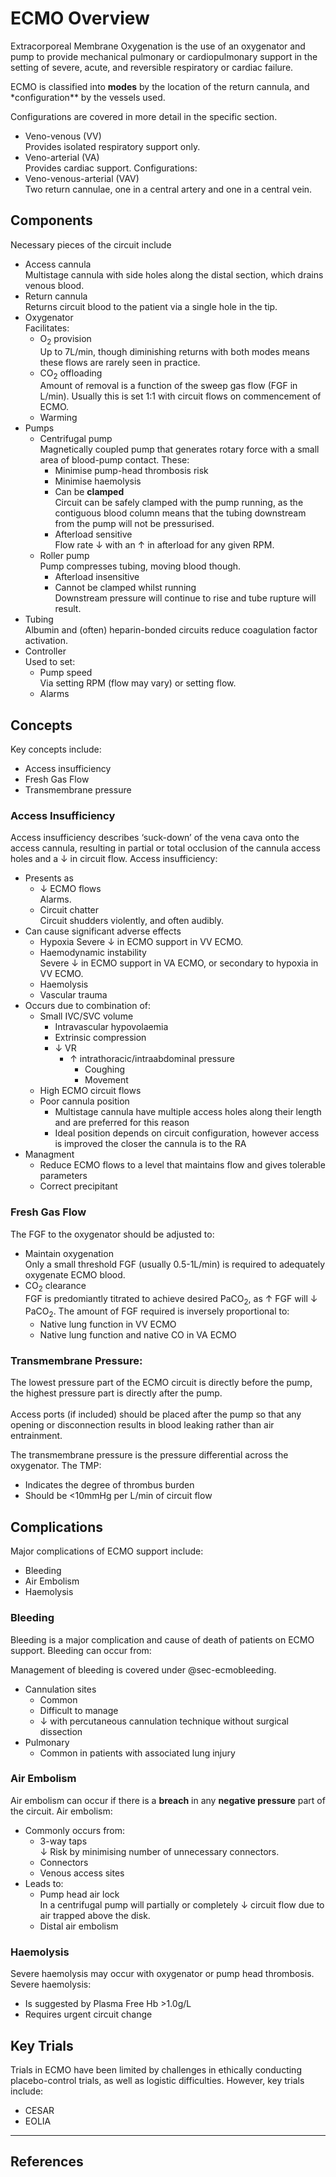 # ECMO Overview

Extracorporeal Membrane Oxygenation is the use of an oxygenator and pump to provide mechanical pulmonary or cardiopulmonary support in the setting of severe, acute, and reversible respiratory or cardiac failure. 

ECMO is classified into **modes** by the location of the return cannula, and *configuration** by the vessels used.

:::column-margin
Configurations are covered in more detail in the specific section.
:::

* Veno-venous (VV)\
Provides isolated respiratory support only.
* Veno-arterial (VA)\
Provides cardiac support. Configurations:
* Veno-venous-arterial (VAV)\
Two return cannulae, one in a central artery and one in a central vein.



## Components

Necessary pieces of the circuit include

* Access cannula\
Multistage cannula with side holes along the distal section, which drains venous blood.
* Return cannula\
Returns circuit blood to the patient via a single hole in the tip.
* Oxygenator\
Facilitates:
    * O~2~ provision\
    Up to 7L/min, though diminishing returns with both modes means these flows are rarely seen in practice.
    * CO~2~ offloading\
    Amount of removal is a function of the sweep gas flow (FGF in L/min). Usually this is set 1:1 with circuit flows on commencement of ECMO. 
    * Warming
* Pumps
    * Centrifugal pump\
    Magnetically coupled pump that generates rotary force with a small area of blood-pump contact. These:
        * Minimise pump-head thrombosis risk
        * Minimise haemolysis
        * Can be **clamped**\
        Circuit can be safely clamped with the pump running, as the contiguous blood column means that the tubing downstream from the pump will not be pressurised.
        * Afterload sensitive\
        Flow rate ↓ with an ↑ in afterload for any given RPM.
    * Roller pump\
    Pump compresses tubing, moving blood though.
        * Afterload insensitive
        * Cannot be clamped whilst running\
        Downstream pressure will continue to rise and tube rupture will result. 
* Tubing\
Albumin and (often) heparin-bonded circuits reduce coagulation factor activation.
* Controller\
Used to set:
    * Pump speed\
    Via setting RPM (flow may vary) or setting flow.
    * Alarms


## Concepts

Key concepts include:

* Access insufficiency
* Fresh Gas Flow
* Transmembrane pressure

### Access Insufficiency

Access insufficiency describes 'suck-down' of the vena cava onto the access cannula, resulting in partial or total occlusion of the cannula access holes and a ↓ in circuit flow. Access insufficiency:

* Presents as
    * ↓ ECMO flows\
    Alarms.
    * Circuit chatter\
    Circuit shudders violently, and often audibly.
* Can cause significant adverse effects
    * Hypoxia
    Severe ↓ in ECMO support in VV ECMO.
    * Haemodynamic instability\
    Severe ↓ in ECMO support in VA ECMO, or secondary to hypoxia in VV ECMO.
    * Haemolysis
    * Vascular trauma
* Occurs due to combination of:
    * Small IVC/SVC volume
        * Intravascular hypovolaemia
        * Extrinsic compression
        * ↓ VR
            * ↑ intrathoracic/intraabdominal pressure
                * Coughing
                * Movement
    * High ECMO circuit flows
    * Poor cannula position
        * Multistage cannula have multiple access holes along their length and are preferred for this reason
        * Ideal position depends on circuit configuration, however access is improved the closer the cannula is to the RA
* Managment
    * Reduce ECMO flows to a level that maintains flow and gives tolerable parameters
    * Correct precipitant 
 

### Fresh Gas Flow

The FGF to the oxygenator should be adjusted to:

* Maintain oxygenation\
Only a small threshold FGF (usually 0.5-1L/min) is required to adequately oxygenate ECMO blood.
* CO~2~ clearance\
FGF is predomiantly titrated to achieve desired PaCO~2~, as ↑ FGF will ↓ PaCO~2~. The amount of FGF required is inversely proportional to:
    * Native lung function in VV ECMO
    * Native lung function and native CO in VA ECMO

### Transmembrane Pressure:

:::column-margin
The lowest pressure part of the ECMO circuit is directly before the pump, the highest pressure part is directly after the pump.\
\
Access ports (if included) should be placed after the pump so that any opening or disconnection results in blood leaking rather than air entrainment.
:::

The transmembrane pressure is the pressure differential across the oxygenator. The TMP:

* Indicates the degree of thrombus burden
* Should be <10mmHg per L/min of circuit flow


## Complications

Major complications of ECMO support include:

* Bleeding
* Air Embolism
* Haemolysis

### Bleeding

Bleeding is a major complication and cause of death of patients on ECMO support. Bleeding can occur from:

:::column-margin
Management of bleeding is covered under @sec-ecmobleeding.
:::

* Cannulation sites
    * Common
    * Difficult to manage
    * ↓ with percutaneous cannulation technique without surgical dissection
* Pulmonary
    * Common in patients with associated lung injury
  \

### Air Embolism

Air embolism can occur if there is a **breach** in any **negative pressure** part of the circuit. Air embolism:

* Commonly occurs from:
    * 3-way taps\
    ↓ Risk by minimising number of unnecessary connectors. 
    * Connectors
    * Venous access sites
* Leads to:
    * Pump head air lock\
    In a centrifugal pump will partially or completely ↓ circuit flow due to air trapped above the disk.
    * Distal air embolism


### Haemolysis

Severe haemolysis may occur with oxygenator or pump head thrombosis. Severe haemolysis:

* Is suggested by Plasma Free Hb >1.0g/L
* Requires urgent circuit change


## Key Trials

Trials in ECMO have been limited by challenges in ethically conducting placebo-control trials, as well as logistic difficulties. However, key trials include:

* CESAR
* EOLIA

---

## References